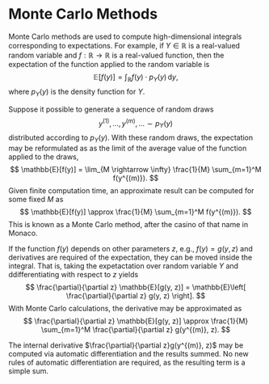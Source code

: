 # Monte Carlo Methods

Monte Carlo methods are used to compute high-dimensional integrals
corresponding to expectations.  For example, if $Y \in \mathbb{R}$ is
a real-valued random variable and $f:\mathbb{R} \rightarrow
\mathbb{R}$ is a real-valued function, then the expectation of the
function applied to the random variable is
$$
\mathbb{E}[f(y)]
= \int_{\mathbb{R}} f(y) \cdot p_Y(y) \, \textrm{d} y,
$$
where $p_Y(y)$ is the density function for $Y$.

Suppose it possible to generate a sequence of random draws
$$
y^{(1)}, \ldots, y^{(m)}, \ldots \sim p_Y(y)
$$
distributed according to $p_Y(y)$.  With these random draws, the
expectation may be reformulated as as the limit of the average
value of the function applied to the draws,
$$
\mathbb{E}[f(y)]
= 
\lim_{M \rightarrow \infty} \frac{1}{M} \sum_{m=1}^M f(y^{(m)}).
$$
Given finite computation time, an approximate result can be computed
for some fixed $M$ as
$$
\mathbb{E}[f(y)]
\approx \frac{1}{M} \sum_{m=1}^M f(y^{(m)}).
$$
This is known as a Monte Carlo method, after the casino of that name
in Monaco.

If the function $f(y)$ depends on other parameters $z$, e.g., $f(y) =
g(y, z)$ and derivatives are required of the expectation, they can be
moved inside the integral.  That is, taking the expetactation over random variable $Y$ and ddifferentiating with respect to $z$ yields
$$
\frac{\partial}{\partial z} \mathbb{E}[g(y, z)]
= \mathbb{E}\left[ \frac{\partial}{\partial z} g(y, z) \right].
$$
With Monte Carlo calculations, the derivative may be approximated as
$$
\frac{\partial}{\partial z} \mathbb{E}[g(y, z)]
\approx
\frac{1}{M} \sum_{m=1}^M \frac{\partial}{\partial z} g(y^{(m)}, z).
$$

The internal derivative $\frac{\partial}{\partial z}g(y^{(m)}, z)$ may
be computed via automatic differentiation and the results summed.  No
new rules of automatic differentiation are required, as the resulting
term is a simple sum.